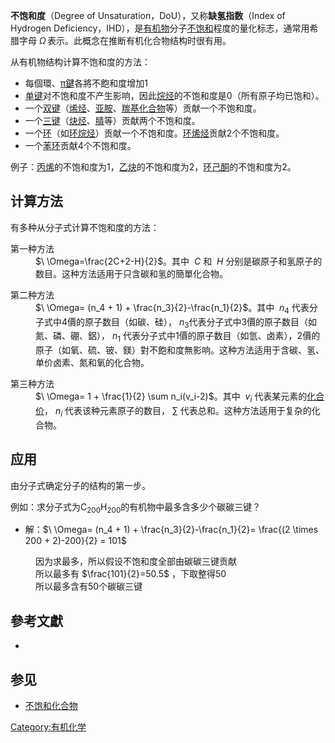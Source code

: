 <!-- 本调用由 {{subst:Unreferenced/auto}} 自动产生。 --> 
'''不饱和度'''（Degree of Unsaturation，DoU），又称'''缺氢指数'''（Index of Hydrogen Deficiency，IHD），是[[有机物|有机物]]分子[[不饱和化合物|不饱和]]程度的量化标志，通常用希腊字母 <math>\Omega \,</math>表示。此概念在推断有机化合物结构时很有用。

从有机物结构计算不饱和度的方法：
*每個環、[[π鍵|π鍵]]各將不飽和度增加1
*[[单键|单键]]对不饱和度不产生影响，因此[[烷烃|烷烃]]的不饱和度是0（所有原子均已饱和）。
*一个[[双键|双键]]（[[烯烃|烯烃]]、[[亚胺|亚胺]]、[[羰基化合物|羰基化合物]]等）贡献一个不饱和度。
*一个[[三键|三键]]（[[炔烃|炔烃]]、[[腈|腈]]等）贡献两个不饱和度。
*一个[[环状化合物|环]]（如[[环烷烃|环烷烃]]）贡献一个不饱和度。[[环烯烃|环烯烃]]贡献2个不饱和度。
*一个[[苯环|苯环]]贡献4个不饱和度。

例子：[[丙烯|丙烯]]的不饱和度为1，[[乙炔|乙炔]]的不饱和度为2，[[环己酮|环己酮]]的不饱和度为2。

== 计算方法 ==
有多种从分子式计算不饱和度的方法：
;第一种方法
:<math>\ \Omega=\frac{2C+2-H}{2}</math>。其中 <math>\ C</math> 和 <math>\ H</math> 分别是碳原子和氢原子的数目。这种方法适用于只含碳和氢的簡單化合物。


;第二种方法
:<math>\ \Omega= (n_4 + 1) + \frac{n_3}{2}-\frac{n_1}{2}</math>。其中 <math>\ n_4</math> 代表分子式中4價的原子数目（如碳、硅），<math>\ n_3</math>代表分子式中3價的原子数目（如氮、磷、硼、鋁），<math>\ n_1</math> 代表分子式中1價的原子数目（如氫、卤素），2價的原子（如氧、硫、铍、鎂）對不飽和度無影响。这种方法适用于含碳、氢、单价卤素、氮和氧的化合物。


;第三种方法
:<math>\ \Omega= 1 + \frac{1}{2} \sum n_i(v_i-2)</math>。其中 <math>\ v_i</math> 代表某元素的[[化合价|化合价]]，<math>\ n_i</math> 代表该种元素原子的数目，<math>\ \sum</math> 代表总和。这种方法适用于复杂的化合物。

== 应用 ==
由分子式确定分子的结构的第一步。

例如：求分子式为C<sub>200</sub>H<sub>200</sub>的有机物中最多含多少个碳碳三键？
*解：<math>\ \Omega= (n_4 + 1) + \frac{n_3}{2}-\frac{n_1}{2}= \frac{(2 \times 200 + 2)-200}{2} = 101</math>
:因为求最多，所以假设不饱和度全部由碳碳三键贡献
:所以最多有 <math>\frac{101}{2}=50.5</math> ，下取整得50
:所以最多含有50个碳碳三键

==參考文獻==
{{refbegin}}
*{{Cite book | author = 孟令芝,龔淑玲等 | title = 有機波譜分析(第三版) | location = 武昌 珞珈山 | publisher = 武漢大學出版社 | date = 2009年9月 | pages = 26 | ISBN = 978-7-307-07071-4 | language = zh-cn}}
{{refend}}
== 参见 ==
*[[不饱和化合物|不饱和化合物]]

[[Category:有机化学|Category:有机化学]]